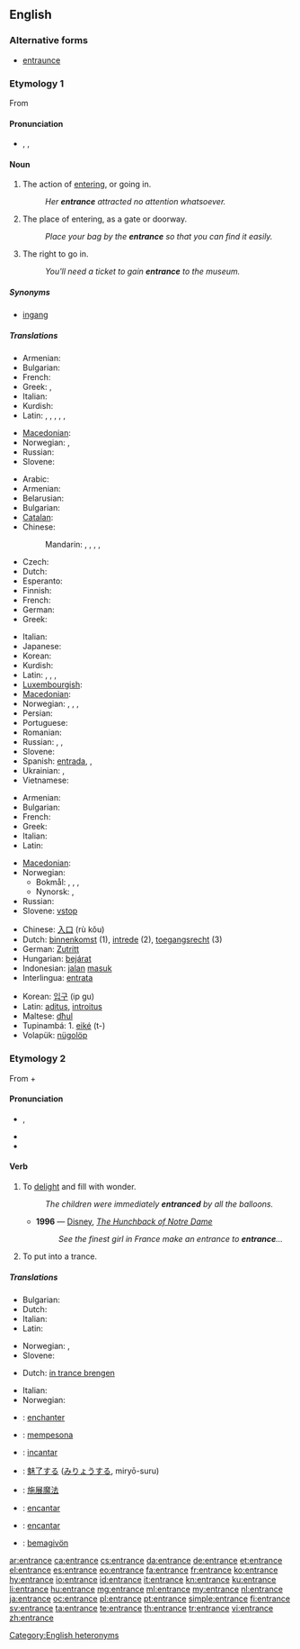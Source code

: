 {{wikipedia|dab=entrance}}
==English==

===Alternative forms===
* [[entraunce]]

===Etymology 1===
From {{etyl|frm}} {{term|entrance||entry|lang=frm}}

====Pronunciation====
* {{a|UK|US}} {{enPR|ĕn'trəns}}, {{IPA|/ˈɛn.trəns/}}, {{SAMPA|/"Entr@ns/}}

====Noun====
{{en-noun|s|-}}

# {{countable}} The action of [[entering]], or going in.
#: ''Her '''entrance''' attracted no attention whatsoever.''
# {{countable}} The place of entering, as a gate or doorway.
#: ''Place your bag by the '''entrance''' so that you can find it easily.''
# {{uncountable}} The right to go in.
#: ''You'll need a ticket to gain '''entrance''' to the museum.''

=====Synonyms=====
* [[ingang]]

=====Translations=====
{{trans-top|The action of entering, or going in}}
* Armenian: {{t|hy|մուտք|tr=mutk'|sc=Armn}}
* Bulgarian: {{t|bg|влизане|n|tr=vlízane|sc=Cyrl}}
* French: {{t|fr|entrée}}
* Greek: {{t|el|εμφάνιση|f|tr=emfánisi|sc=Grek}}, {{t|el|είσοδος|f|tr=eísodos|sc=Grek}}
* Italian: {{t|it|entrata}}
* Kurdish: {{ku-Arab|[[چونه‌ژوره‌وه‌]]}}
* Latin: {{t|la|ostium}}, {{t|la|ingressus|m}}, {{t|la|ingressio|f}}, {{t|la|introitus|m}}, {{t|la|aditus|m}}, {{t|la|vestibulum|n}}
{{trans-mid}}
* [[Macedonian]]: {{t|mk|влегување|n|tr=vlegúvanje}}
* Norwegian: {{t|no|entré}}, {{t|no|ankomst|m}}
* Russian: {{t|ru|вхождение|n|tr=vxoždénije|sc=Cyrl}}
* Slovene: {{t+|sl|vstop|m}}
{{trans-bottom}}

{{trans-top|The place of entering, as a gate or doorway}}
* Arabic: {{t|ar|مدخل|m|tr=mádxal|sc=Arab}}
* Armenian: {{t|hy|մուտք|tr=mutk'|sc=Armn}}
* Belarusian: {{t|be|уваход|m|tr=uvaxód|sc=Cyrl}}
* Bulgarian: {{t|bg|вход|m|tr=vhod|sc=Cyrl}}
* [[Catalan]]: {{t+|ca|entrada|f}}
* Chinese:
*: Mandarin: {{t|zh|入口|tr=rùkǒu|sc=Hani}}, {{t|zh|門口|sc=Hani}}, {{t|zh|门口|tr=ménkǒu|sc=Hani}}, {{t|zh|進口|sc=Hani}}, {{t|zh|进口|tr=jìnkǒu|sc=Hani}}
* Czech: {{t-|cs|vchod|m}}
* Dutch: {{t+|nl|ingang|m}}
* Esperanto: {{t|eo|enirejo}}
* Finnish: {{t|fi|sisäänkäynti}}
* French: {{t+|fr|entrée|f}}
* German: {{t+|de|Eingang|m}}
* Greek: {{t|el|είσοδος|f|tr=eísodos|sc=Grek}}
{{trans-mid}}
* Italian: {{t+|it|entrata|f}}
* Japanese: {{t|ja|入口|tr=いりぐち, iriguchi|sc=Jpan}}
* Korean: {{t|ko|입구|tr=ipgu|sc=Kore}}
* Kurdish: {{ku-Arab|[[قاپی]]}}
* Latin: {{t|la|ostium}}, {{t|la|aditus|m}}, {{t|la|introitus|m}}, {{t|la|vestibulum|n}}
* [[Luxembourgish]]: {{t|lb|Agank|m}}
* [[Macedonian]]: {{t-|mk|влез|m|tr=vlez}}
* Norwegian: {{t-|no|inngang|m}}, , {{t|no|entré|m}}, 
* Persian: {{t|fa|ورود|tr=vorud|sc=fa-Arab}}
* Portuguese: {{t|pt|entrada}}
* Romanian: {{t-|ro|intrare}}
* Russian: {{t+|ru|вход|m|tr=vxod}}, {{t+|ru|въезд|m|tr=v”jezd}}, {{t+|ru|подъезд|m|tr=pod”jézd}}
* Slovene: {{t+|sl|vhod|m}}
* Spanish: [[entrada]], {{f}}, {{t|es|entrada|f}}
* Ukrainian: {{t|uk|вхід|m|tr=vxid|sc=Cyrl}}, {{t|uk|в'їзд|m|tr=v”jizd|sc=Cyrl}}
* Vietnamese: {{t|vi|lối vào|xs=Vietnamese}}
{{trans-bottom}}

{{trans-top|The right to go in}}
* Armenian: {{t|hy|մուտք|tr=mutk'|sc=Armn}}
* Bulgarian: {{t|bg|достъп|m|sc=Cyrl}}
* French: {{t|fr|entrée}}
* Greek: {{t|el|είσοδος|f|tr=eísodos|sc=Grek}}
* Italian: {{t|it|accesso}}
* Latin: {{t|la|aditus|m}}
{{trans-mid}}
* [[Macedonian]]: {{t-|mk|влез|m|tr=vlez}}
* Norwegian:
** Bokmål: {{t|no|adgang|m}}, {{t|no|tilgang|m}}, {{t|no|entré|m}}, 
** Nynorsk: {{t|nn|åtgang|m}}, {{t|nn|tilgjenge|m}}
* Russian: {{t|ru|доступ|m|tr=dóstup|sc=Cyrl}}
* Slovene: [[vstop]] {{m}}
{{trans-bottom}}

{{checktrans-top}}
* Chinese: [[入口]] (rù kǒu)
* Dutch: [[binnenkomst]] {{f}} (1), [[intrede]] {{f}} (2), [[toegangsrecht]] {{n}} (3)
* German: [[Zutritt]] {{m}}
* Hungarian: [[bejárat]]
* Indonesian: [[jalan]] [[masuk]]
* Interlingua: [[entrata]]
{{trans-mid}}
* Korean: [[입구]] (ip gu)
* Latin: [[aditus]], [[introitus]]
* Maltese: [[dħul]]
* Tupinambá: 1. [[eiké]] (t-)
* Volapük: [[nügolöp]]
{{trans-bottom}}

===Etymology 2===
From {{term|en-||lang=en|}} + {{term|trance||lang=en|daze}}

====Pronunciation====
* {{a|UK}} {{IPA|/ɛnˈtɹæns/}}, {{SAMPA|/En"tr{ns/}}
* {{rhymes|æns}}
* {{audio|en-us-entrance-verb.ogg|Audio (US)}}

====Verb====
{{en-verb|entranc|es}}

# {{transitive}} To [[delight]] and fill with wonder.
#: ''The children were immediately '''entranced''' by all the balloons.''
#* '''1996''' — [[w:Disney|Disney]], ''[[s:The Hunchback of Notre Dame (1996 film)|The Hunchback of Notre Dame]]''
#*: ''See the finest girl in France make an entrance to '''entrance'''...''
# {{transitive}} To put into a trance.

=====Translations=====
{{trans-top|To delight}}
* Bulgarian: {{t|bg|очаровам|sc=Cyrl}}
* Dutch: {{t+|nl|verwonderen}}
* Italian: {{t|it|incantare}}
* Latin: {{t-|la|fascinare}}
{{trans-mid}}
* Norwegian: {{t|no|fortrylle}}, {{t|no|fascinere}}
* Slovene: {{t-|sl|začarati}}
{{trans-bottom}}

{{trans-top|To put into trance}}
* Dutch: [[in trance brengen]]
{{trans-mid}}
* Italian: {{t|it|mandare in trance}}
* Norwegian: {{t|no|sette i transe}}
{{trans-bottom}}

{{checktrans-top}}
* {{ttbc|fr}}: [[enchanter]]
* {{ttbc|id}}: [[pesona|mempesona]]
* {{ttbc|ia}}: [[incantar]]
* {{ttbc|ja}}: [[魅了|魅了する]] ([[みりょう|みりょうする]], miryō-suru)
{{trans-mid}}
* {{ttbc|cmn}}: [[施展魔法]]
* {{ttbc|pt}}: [[encantar]]
* {{ttbc|es}}: [[encantar]]
* {{ttbc|vo}}: [[bemagivön]]
{{trans-bottom}}

[[Category:English heteronyms]]

[[ar:entrance]]
[[ca:entrance]]
[[cs:entrance]]
[[da:entrance]]
[[de:entrance]]
[[et:entrance]]
[[el:entrance]]
[[es:entrance]]
[[eo:entrance]]
[[fa:entrance]]
[[fr:entrance]]
[[ko:entrance]]
[[hy:entrance]]
[[io:entrance]]
[[id:entrance]]
[[it:entrance]]
[[kn:entrance]]
[[ku:entrance]]
[[li:entrance]]
[[hu:entrance]]
[[mg:entrance]]
[[ml:entrance]]
[[my:entrance]]
[[nl:entrance]]
[[ja:entrance]]
[[oc:entrance]]
[[pl:entrance]]
[[pt:entrance]]
[[simple:entrance]]
[[fi:entrance]]
[[sv:entrance]]
[[ta:entrance]]
[[te:entrance]]
[[th:entrance]]
[[tr:entrance]]
[[vi:entrance]]
[[zh:entrance]]